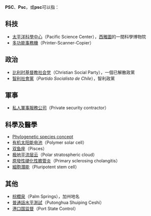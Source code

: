 {{wiktionary|psc}}
'''PSC'''、'''Psc'''，或'''psc'''可以指：

{{TOC right}}
==科技==
* [[太平洋科學中心|太平洋科學中心]]（Pacific Science Center），[[西雅圖|西雅圖]]的一間科學博物院
* [[多功能事務機|多功能事務機]]（Printer-Scanner-Copier）

==政治==
* [[比利时基督教社会党|比利时基督教社会党]]（Christian Social Party），一個已解散政黨
* [[智利社會黨|智利社會黨]]（''Partido Socialista de Chile''），智利政黨

==軍事==
* [[私人軍事服務公司|私人軍事服務公司]]（Private security contractor）

==科學及醫學==
* [[物种|Phylogenetic species concept]]
* [[有机太阳能电池|有机太阳能电池]]（Polymer solar cell）
* [[双鱼座|双鱼座]]（Pisces）
* [[极地平流层云|极地平流层云]]（Polar stratospheric cloud）
* [[原發性硬化性膽管炎|原發性硬化性膽管炎]]（Primary sclerosing cholangitis）
* [[細胞潛能|細胞潛能]]（Pluripotent stem cell）

==其他==
* [[棕櫚泉_(加利福尼亚州)|棕櫚泉]]（Palm Springs），加州地名
* [[普通話水平測試|普通話水平測試]]（Putonghua Shuiping Ceshi）
* [[港口国监督|港口国监督]]（Port State Control）

{{disambiguation|Cat=三字拉丁字母缩写消歧义}}